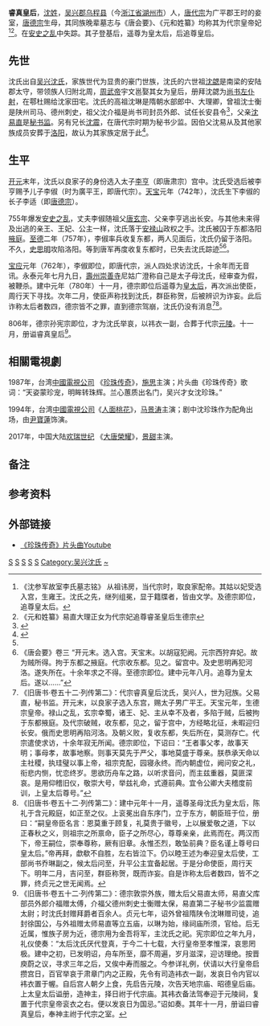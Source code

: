 '''睿真皇后'''，[[沈姓|沈姓]]，[[吴兴郡|吴兴郡]][[乌程县|乌程县]]（今[[浙江省|浙江省]][[湖州市|湖州市]]）人，[[唐代宗|唐代宗]]为广平郡王时的妾室，[[唐德宗|唐德宗]]生母，其同族晚辈墓志与《唐会要》、《元和姓纂》均称其为代宗皇帝妃<ref>《沈参军故室李氏墓志铭》 从祖讳房，当代宗时，取良家配帝。其姑以妃受选入宫，生雍王。沈氏之先，继列组冕，显于籍牒者，皆由文学。及德宗即位，追尊皇太后。</ref><ref>《元和姓纂》易直大理正女为代宗妃追尊睿圣皇后生德宗</ref>。在[[安史之乱|安史之乱]]中失踪。其子登基后，遥尊为皇太后，后追尊皇后。

==先世==
沈氏出自[[吴兴沈氏|吴兴沈氏]]，家族世代为显贵的豪门世族，沈氏的六世祖[[沈勰|沈勰]]是南梁的安陆郡太守，带领族人归附北周，[[周武帝|周武帝]]宇文邕娶其女为皇后，册拜沈勰为[[尚书左仆射|尚书左仆射]]，在鄠杜赐给沈家田宅。沈氏的高祖沈琳是隋朝水部郎中、大理卿，曾祖沈士衡是陕州司马、德州刺史，祖父沈介福是尚书司封员外郎、试任长安县令<ref name=autogenerated1>{{Citation| last=刘| first=灿辉| author-link=刘灿辉| year=2016年| title=《唐睿真皇后伯父<沈易从墓志>研究 》| periodical=《书法》| volume=| issue=第12期| pages=60-62| url=http://www.cnki.net/kcms/detail/detail.aspx?dbcode=CJFQ&dbName=CJFQ2016&FileName=SHUF201612008&v=&uid=| doi=| oclc=}}</ref>，父亲[[沈易直|沈易直]]是[[秘书监|秘书监]]。另有兄长[[沈震|沈震]]，在唐代宗时期为秘书少监。因伯父沈易从及其他家族成员安葬于[[洛阳|洛阳]]，故认为其家族定居于此<ref>{{Cite web |url=http://newpaper.dahe.cn/dhb/html/2017-02/18/content_120273.htm |title=吴兴才女“沈珍珠”的身世之谜 |accessdate=2017-03-15 |author=记者：游晓鹏 |date=2017-02-18 |work= |publisher=大河网 |language=Zh-hans |archive-date=2021-03-12 |archive-url=https://web.archive.org/web/20210312042325/http://newpaper.dahe.cn/dhb/html/2017-02/18/content_120273.htm |dead-url=no }}</ref>。

==生平==

[[开元|开元]]末年，沈氏以良家子的身份{{efn|唐代采选良家子为皇子孙妃嫔与宫内女官的补充，对良家子要求出身世家且祖上无犯罪记录，良家子受选后宫廷会以礼聘纳<ref>《[[永乐大典|永乐大典]]残卷 唐会要逸文》：正观十三年二月二十五日，尚书八座议曰，谨按王者正位，作为人极，朝有公卿之列，室有嫔御之亭。内政修而家理，外教和而国安。爰自周代，洎乎汉室，名号损益，特或不同。然皆寤寐贤才，博采淑令，非唯德洽宫壶，抑亦庆流邦国，近伐以降。情溺私宠，掖庭之选，有乖故宝。故微贱之族，礼训蔑闻。或刑戮之家，怨气充积。而滥吹名级，入侍宫围。即事而言，窍未为得，臣等伏请自今已后，后宫及东宫内职员有阙者，皆选有才行充者。若内无其人，则旁求于外。采择良家，以礼聘纳。</ref>。}}选入太子[[唐肅宗|李亨]]（即唐肃宗）宫中。沈氏受选后被李亨赐予儿子李俶（时为廣平王，即唐代宗）。[[天宝_(唐朝)|天宝]]元年（742年），沈氏生下李俶的长子李适（即[[唐德宗|唐德宗]]）。

755年爆发[[安史之乱|安史之乱]]，丈夫李俶随祖父[[唐玄宗|唐玄宗]]、父亲李亨逃出长安。与其他未来得及出逃的亲王、王妃、公主一样，沈氏落于[[安禄山|安禄山]]政权之手。沈氏被囚于东都洛阳[[掖庭|掖庭]]。[[至德_(唐朝)|至德]]二年（757年），李俶率兵收复东都，两人见面后，沈氏仍留于洛阳。不久，[[史思明|史思明]]攻陷洛阳。等到唐军再度收复东都时，已失去沈氏踪迹<ref name=jts1/><ref>《唐会要》卷三 “开元末。选入宫。天宝末。以胡寇犯阙。元宗西狩弃妃。故为贼所得。拘于东都之掖庭。代宗收东都。见之。留宫中。及史思明再犯河洛。遂失所在。十余年求之不得。至德宗即位。建中元年八月。追尊为皇太后。遂以……”</ref>。

[[宝应_(年号)|宝应]]元年（762年），李俶即位，即唐代宗，派人四处求访沈氏，十余年而无音讯。永泰元年七月九日，[[寿州_(唐朝)|壽州]][[崇善寺|崇善寺]]尼姑广澄称自己是太子母沈氏，经审查为假，被鞭杀。建中元年（780年）十一月，德宗即位后遥尊为[[皇太后|皇太后]]，再次派出使臣，周行天下寻找。次年二月，使臣声称找到沈氏，群臣称贺，后被辨识为诈妄。此后诈称太后者数四，德宗皆不之罪，直到德宗驾崩，沈氏仍没有消息<ref name="jts1">《旧唐书·卷五十二·列传第二》：代宗睿真皇后沈氏，吴兴人，世为冠族。父易直，秘书监。开元末，以良家子选入东宫，赐太子男广平王。天宝元年，生德宗皇帝。禄山之乱，玄宗幸蜀，诸王、妃、主从幸不及者，多陷于贼，后被拘于东都掖庭。及代宗破贼，收东都，见之，留于宫中，方经略北征，未暇迎归长安。俄而史思明再陷河洛。及朝义败，复收东都，失后所在，莫测存亡。代宗遣使求访，十余年寂无所闻。德宗即位，下诏曰：“王者事父孝，故事天明；事母孝，故事地察。则事天莫先于严父，事地莫盛于尊亲。朕恭承天命以主社稷，执珪璧以事上帝，祖宗克配，园寝永终。而内朝虚位，阙问安之礼，衔悲内恻，忧恋终岁。思欲历舟车之路，以听求音问，而主兹重器，莫匪深哀。是用仰稽旧仪，敬崇大号，举兹礼命，式遵前典。宜令公卿大夫稽度前训，上皇太后尊号。”</ref><ref>《旧唐书·卷五十二·列传第二》：建中元年十一月，遥尊圣母沈氏为皇太后，陈礼于含元殿庭，如正至之仪。上衮冕出自东序门，立于东方，朝臣班于位，册曰：“嗣皇帝臣名言：恩莫重于顾复，礼莫贵于徽号，上以展爱敬之道，下以正春秋之义，则祖宗之所禀命，臣子之所尽心，尊尊亲亲，此焉而在。两汉而下，帝王嗣位，崇奉尊称，厥有旧章。永惟丕烈，敢坠前典？臣名谨上尊号曰皇太后。”帝再拜，歔欷不自胜，左右皆泣下。仍以睦王述为奉迎皇太后使，工部尚书乔琳副之，候太后问至，升平公主宜备起居。于是分命使臣，周行天下。明年二月，吉问至，群臣称贺，既而诈妄。自是诈称太后者数四，皆不之罪，终贞元之世无闻焉。</ref>。

806年，德宗孙宪宗即位，才为沈氏举哀，以祎衣一副，合葬于代宗[[唐元陵|元陵]]。十一月，册谥睿真皇后<ref>《旧唐书·卷五十二·列传第二》：德宗敦崇外族，赠太后父易直太师，易直父库部员外郎介福赠太傅，介福父德州刺史士衡赠太保，易直第二子秘书少监震赠太尉；时沈氏封赠拜爵者百余人。贞元七年，诏外曾祖隋陕令沈琳赠司徒，追封徐国公，与外祖赠太师易直等立五庙，以琳为始，缘祠庙所须，官给。后无近属，惟族子房为近，德宗用为金吾将军，主沈氏之祀。宪宗即位之年九月，礼仪使奏：“太后沈氏厌代登真，于今二十七载，大行皇帝至孝惟深，哀思罔极。建中之初，已发明诏，舟车所至，靡不周遍，岁月滋深，迎访理绝。按晋庾蔚之议，寻求三年之后，又俟中寿而服之。今参详礼例，伏请以大行皇帝启攒宫日，百官举哀于肃章门内之正殿，先令有司造袆衣一副，发哀日令内官以袆衣置于幄。自后宫人朝夕上食，先启告元陵，次告天地宗庙、昭德皇后庙。上太皇太后谥册，造神主，择日祔于代宗庙。其袆衣备法驾奉迎于元陵祠，复置于代宗皇帝衮衣之右。便以发哀日为国忌。”诏如奏。其年十一月，册谥曰睿真皇后，奉神主祔于代宗之室。</ref>。

== 相關電視劇==
1987年，台湾[[中國電視公司|中國電視公司]] 《[[珍珠传奇|珍珠传奇]]》，[[施思|施思]]主演；片头曲《珍珠传奇》歌词：“天姿蒙珍宠，明眸转珠辉。兰心蕙质出名门，吴兴才女沈珍珠。”

1994年，台湾[[中國電視公司|中國電視公司]]《[[人面桃花|人面桃花]]》，[[马景涛|马景涛]]主演；剧中沈珍珠作为配角出场，由[[尹寶蓮|尹寶蓮]]饰演。

2017年，中国大陆[[欢瑞世纪|欢瑞世纪]] 《[[大唐榮耀|大唐榮耀]]》，[[景甜|景甜]]主演。

== 备注 ==

{{notelist}}

==参考资料==
{{reflist|25em}}

== 外部链接 ==

*[http://www.youtube.com/watch?v=tXutyls03-E 《珍珠传奇》片头曲Youtube] {{Wayback|url=http://www.youtube.com/watch?v=tXutyls03-E |date=20210901215738 }}
{{唐朝皇后}}
{{唐代宗皇室}}
[[Category:唐朝追封皇后|S]]
[[Category:唐朝皇太后|S]]
[[Category:唐朝皇帝妾室|S]]
[[Category:唐朝下落不明者|S]]
[[Category:失蹤君主配偶|S]]
[[Category:吴兴沈氏|Category:吴兴沈氏]]
[[Category:沈姓|~]]